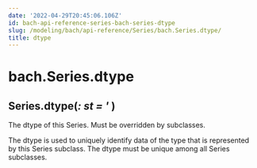 ```yaml
---
date: '2022-04-29T20:45:06.106Z'
id: bach-api-reference-series-bach-series-dtype
slug: /modeling/bach/api-reference/Series/bach.Series.dtype/
title: dtype
---
```


# bach.Series.dtype

<div>

<h2 class="signature-class"><span class="additional-name">Series.</span><span class="name">dtype(</span><span class="type-annotation"><em>: st</em></span> <span class="type-annotation"><em> = '</em></span> )</h2>


<div class="content">

The dtype of this Series. Must be overridden by subclasses.

The dtype is used to uniquely identify data of the type that is
represented by this Series subclass. The dtype must be unique among all Series subclasses.


</div>

</div>
